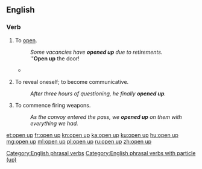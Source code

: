 ==English==

===Verb===
{{en-verb|head=[[open]] [[up]]|opens up|opening up|opened up}}

# {{context|intransitive|transitive|lang=en}} To [[open]].
#: ''Some vacancies have '''opened up''' due to retirements.''
#: '''''Open up''' the door!
#* {{quote-news
|year=2011
|date=February 1
|author=Phil McNulty
|title=Arsenal   2 - 1   Everton
|work=BBC
|url=http://news.bbc.co.uk/sport2/hi/football/eng_prem/9379477.stm
|page=
|passage=Wilshere then '''opened up''' Everton's defence, but Van Persie lifted his finish over the onrushing Howard and also over the bar. }}
# {{context|intransitive|lang=en}} To reveal oneself; to become communicative.
#: ''After three hours of questioning, he finally '''opened up'''.''
# {{context|intransitive|lang=en}} To commence firing weapons.
#: ''As the convoy entered the pass, we '''opened up''' on them with everything we had.''

[[Category:English phrasal verbs]]
[[Category:English phrasal verbs with particle (up)]]

[[et:open up]]
[[fr:open up]]
[[kn:open up]]
[[ka:open up]]
[[ku:open up]]
[[hu:open up]]
[[mg:open up]]
[[ml:open up]]
[[pl:open up]]
[[ru:open up]]
[[zh:open up]]